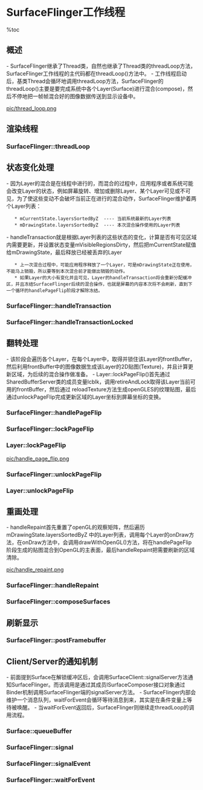 = SurfaceFlinger工作线程 =

%toc

== 概述 ==
- SurfaceFlinger继承了Thread类，自然也继承了Thread类的threadLoop方法，SurfaceFlinger工作线程的主代码都在threadLoop()方法中。
- 工作线程启动后，基类Thread会循环地调用threadLoop方法，SurfaceFlinger的 threadLoop()主要是要完成系统中各个Layer(Surface)进行混合(compose)，然后不停地把一帧帧混合好的图像数据传送到显示设备中。

[[pic/thread_loop.png]]

== 渲染线程 ==
=== SurfaceFlinger::threadLoop ===
{{{class="brush:c++"
bool SurfaceFlinger::threadLoop()
{
    waitForEvent();

    // check for transactions
    if (UNLIKELY(mConsoleSignals)) {
        handleConsoleEvents();
    }

    if (LIKELY(mTransactionCount == 0)) {
        // if we're in a global transaction, don't do anything.
        const uint32_t mask = eTransactionNeeded | eTraversalNeeded;
        uint32_t transactionFlags = getTransactionFlags(mask);
        if (LIKELY(transactionFlags)) {
            handleTransaction(transactionFlags);
        }
    }
    
    // post surfaces (if needed)
    handlePageFlip();

    const DisplayHardware& hw(graphicPlane(0).displayHardware());
    if (LIKELY(hw.canDraw() && !isFrozen())) {
        ......
        // repaint the framebuffer (if needed)
        const int index = hw.getCurrentBufferIndex();
        GraphicLog& logger(GraphicLog::getInstance());
        handleRepaint();

        // inform the h/w that we're done compositing
        hw.compositionComplete();
        postFramebuffer();
    } else {
        // pretend we did the post
        hw.compositionComplete();
        usleep(16667); // 60 fps period
    }
    return true;
}
}}}

== 状态变化处理 ==
- 因为Layer的混合是在线程中进行的，而混合的过程中，应用程序或者系统可能会改变Layer的状态，例如屏幕旋转、增加或删除Layer、某个Layer可见或不可见，为了使这些变动不会破坏当前正在进行的混合动作，SurfaceFlinger维护着两个Layer列表：
    * mCurrentState.layersSortedByZ  ---- 当前系统最新的Layer列表
    * mDrawingState.layersSortedByZ  ---- 本次混合操作使用的Layer列表
- handleTransaction就是根据Layer列表的这些状态的变化，计算是否有可见区域内需要更新，并设置状态变量mVisibleRegionsDirty，然后把mCurrentState赋值给mDrawingState，最后释放已经被丢弃的Layer
    * 上一次混合过程中，可能应用程序释放了一个Layer，可是mDrawingState正在使用，不能马上销毁，所以要等到本次混合前才能做出销毁的动作。
    * 如果Layer的大小有变化并且可见，Layer的handleTransaction将会重新分配缓冲区，并且冻结SurfaceFlinger后续的混合操作，也就是屏幕的内容本次将不会刷新，直到下一个循环的handlePageFlip阶段才解除冻结。

=== SurfaceFlinger::handleTransaction ===
{{{class="brush:c++"
void SurfaceFlinger::handleTransaction(uint32_t transactionFlags)
{
    Vector< sp<LayerBase> > ditchedLayers;

    { 
        ......
        // 调用handleTransactionLocked
        handleTransactionLocked(transactionFlags, ditchedLayers);
        ......
    }

    // 销毁不需要显示的Layer
    const size_t count = ditchedLayers.size();
    for (size_t i=0 ; i<count ; i++) {
        if (ditchedLayers[i] != 0) {
            ditchedLayers[i]->ditch();
        }
    }
}
}}}

=== SurfaceFlinger::handleTransactionLocked ===
{{{class="brush:c++"
void SurfaceFlinger::handleTransactionLocked(
        uint32_t transactionFlags, Vector< sp<LayerBase> >& ditchedLayers)
{
    const LayerVector& currentLayers(mCurrentState.layersSortedByZ);
    const size_t count = currentLayers.size();

    const bool layersNeedTransaction = transactionFlags & eTraversalNeeded;
    if (layersNeedTransaction) {
        for (size_t i=0 ; i<count ; i++) {
            const sp<LayerBase>& layer = currentLayers[i];
            uint32_t trFlags = layer->getTransactionFlags(eTransactionNeeded);
            // 不需要更新则continue
            if (!trFlags) continue;

            // 需要更新则调用Layer::doTransaction，并设置mVisibleRegionsDirty为true
            const uint32_t flags = layer->doTransaction(0);
            if (flags & Layer::eVisibleRegion)
                mVisibleRegionsDirty = true;
        }
    }

    if (transactionFlags & eTransactionNeeded) {
        // 如果布局变化，则重新计算更新范围并刷新
        if (mCurrentState.orientation != mDrawingState.orientation) {
            const int dpy = 0;
            const int orientation = mCurrentState.orientation;
            const uint32_t type = mCurrentState.orientationType;
            GraphicPlane& plane(graphicPlane(dpy));
            plane.setOrientation(orientation);

            // update the shared control block
            const DisplayHardware& hw(plane.displayHardware());
            volatile display_cblk_t* dcblk = mServerCblk->displays + dpy;
            dcblk->orientation = orientation;
            dcblk->w = plane.getWidth();
            dcblk->h = plane.getHeight();

            mVisibleRegionsDirty = true;
            mDirtyRegion.set(hw.bounds());
        }

        if (mCurrentState.freezeDisplay != mDrawingState.freezeDisplay) {
            mFreezeDisplay = mCurrentState.freezeDisplay;
            if (mFreezeDisplay)
                 mFreezeDisplayTime = 0;
        }

        if (currentLayers.size() > mDrawingState.layersSortedByZ.size()) {
            mVisibleRegionsDirty = true;
        }

        if (mLayersRemoved) {
            mLayersRemoved = false;
            mVisibleRegionsDirty = true;
            const LayerVector& previousLayers(mDrawingState.layersSortedByZ);
            const size_t count = previousLayers.size();
            for (size_t i=0 ; i<count ; i++) {
                const sp<LayerBase>& layer(previousLayers[i]);
                if (currentLayers.indexOf( layer ) < 0) {
                    // 将需要丢弃的Layer加入到容器返回给调用者
                    ditchedLayers.add(layer);
                    mDirtyRegionRemovedLayer.orSelf(layer->visibleRegionScreen);
                }
            }
        }
    }

    commitTransaction();
}
}}}

== 翻转处理 ==
- 该阶段会遍历各个Layer，在每个Layer中，取得并锁住该Layer的frontBuffer，然后利用frontBuffer中的图像数据生成该Layer的2D贴图(Texture)，并且计算更新区域，为后续的混合操作做准备。
- Layer::lockPageFlip()首先通过SharedBufferServer类的成员变量lcblk，调用retireAndLock取得该Layer当前可用的frontBuffer，然后通过 reloadTexture方法生成openGLES的纹理贴图，最后通过unlockPageFlip完成更新区域的Layer坐标到屏幕坐标的变换。

=== SurfaceFlinger::handlePageFlip ===
{{{class="brush:c++"
void SurfaceFlinger::handlePageFlip()
{
    bool visibleRegions = mVisibleRegionsDirty;
    LayerVector& currentLayers = const_cast<LayerVector&>(
            mDrawingState.layersSortedByZ);
    // 处理每一个Layer
    visibleRegions |= lockPageFlip(currentLayers);

    const DisplayHardware& hw = graphicPlane(0).displayHardware();
    const Region screenRegion(hw.bounds());
    if (visibleRegions) {
        Region opaqueRegion;
        computeVisibleRegions(currentLayers, mDirtyRegion, opaqueRegion);

        mVisibleLayersSortedByZ.clear();
        const LayerVector& currentLayers(mDrawingState.layersSortedByZ);
        size_t count = currentLayers.size();
        mVisibleLayersSortedByZ.setCapacity(count);
        for (size_t i=0 ; i<count ; i++) {
            if (!currentLayers[i]->visibleRegionScreen.isEmpty())
                mVisibleLayersSortedByZ.add(currentLayers[i]);
        }

#ifdef USE_COMPOSITION_BYPASS
            sp<LayerBase> bypassLayer;
            const size_t numVisibleLayers = mVisibleLayersSortedByZ.size();
            if (numVisibleLayers == 1) {
                const sp<LayerBase>& candidate(mVisibleLayersSortedByZ[0]);
                const Region& visibleRegion(candidate->visibleRegionScreen);
                const Region reminder(screenRegion.subtract(visibleRegion));
                if (reminder.isEmpty()) {
                    // fullscreen candidate!
                    bypassLayer = candidate;
                }
            }
            setBypassLayer(bypassLayer);
#endif
            mWormholeRegion = screenRegion.subtract(opaqueRegion);
            mVisibleRegionsDirty = false;
        }
    unlockPageFlip(currentLayers);
    mDirtyRegion.andSelf(screenRegion);
}
}}}

=== SurfaceFlinger::lockPageFlip ===
{{{class="brush:c++"
bool SurfaceFlinger::lockPageFlip(const LayerVector& currentLayers)
{
    bool recomputeVisibleRegions = false;
    size_t count = currentLayers.size();
    sp<LayerBase> const* layers = currentLayers.array();
    for (size_t i=0 ; i<count ; i++) {
        const sp<LayerBase>& layer(layers[i]);
        layer->lockPageFlip(recomputeVisibleRegions);
    }
    return recomputeVisibleRegions;
}
}}}

=== Layer::lockPageFlip ===
[[pic/handle_page_flip.png]]

{{{class="brush:c++"
void Layer::lockPageFlip(bool& recomputeVisibleRegions)
{
    ClientRef::Access sharedClient(mUserClientRef);
    SharedBufferServer* lcblk(sharedClient.get());
    if (!lcblk) {
        // client died
        recomputeVisibleRegions = true;
        return;
    }

    // 获取当前可用的buffer，如果没有可用buffer则返回
    ssize_t buf = lcblk->retireAndLock();
    if (buf == NOT_ENOUGH_DATA) {
        return;
    }

    ...... 
    // 创建可用的frontBuffer
    sp<GraphicBuffer> newFrontBuffer(getBuffer(buf));
    if (newFrontBuffer != NULL) {
        // get the dirty region
        // compute the posted region
        const Region dirty(lcblk->getDirtyRegion(buf));
        mPostedDirtyRegion = dirty.intersect( newFrontBuffer->getBounds() );

        // update the layer size and release freeze-lock
        const Layer::State& front(drawingState());
        if (newFrontBuffer->getWidth()  == front.requested_w &&
            newFrontBuffer->getHeight() == front.requested_h)
        {
            if ((front.w != front.requested_w) ||
                (front.h != front.requested_h))
            {
                // Here we pretend the transaction happened by updating the
                // current and drawing states. Drawing state is only accessed
                // in this thread, no need to have it locked
                Layer::State& editDraw(mDrawingState);
                editDraw.w = editDraw.requested_w;
                editDraw.h = editDraw.requested_h;

                // We also need to update the current state so that we don't
                // end-up doing too much work during the next transaction.
                // NOTE: We actually don't need hold the transaction lock here
                // because State::w and State::h are only accessed from
                // this thread
                Layer::State& editTemp(currentState());
                editTemp.w = editDraw.w;
                editTemp.h = editDraw.h;

                // recompute visible region
                recomputeVisibleRegions = true;
            }

            // we now have the correct size, unfreeze the screen
            mFreezeLock.clear();
        }

        // get the crop region
        setBufferCrop( lcblk->getCrop(buf) );
        // get the transformation
        setBufferTransform( lcblk->getTransform(buf) );
    } else {
        // this should not happen unless we ran out of memory while
        // allocating the buffer. we're hoping that things will get back
        // to normal the next time the app tries to draw into this buffer.
        // meanwhile, pretend the screen didn't update.
        mPostedDirtyRegion.clear();
    }

    if (lcblk->getQueuedCount()) {
        // signal an event if we have more buffers waiting
        mFlinger->signalEvent();
    }

    /* a buffer was posted, so we need to call reloadTexture(), which
     * will update our internal data structures (eg: EGLImageKHR or
     * texture names). we need to do this even if mPostedDirtyRegion is
     * empty -- it's orthogonal to the fact that a new buffer was posted,
     * for instance, a degenerate case could be that the user did an empty
     * update but repainted the buffer with appropriate content (after a
     * resize for instance).
     */
    reloadTexture( mPostedDirtyRegion );
}
}}}

=== SurfaceFlinger::unlockPageFlip ===
{{{class="brush:c++"
void SurfaceFlinger::unlockPageFlip(const LayerVector& currentLayers)
{
    const GraphicPlane& plane(graphicPlane(0));
    const Transform& planeTransform(plane.transform());
    size_t count = currentLayers.size();
    sp<LayerBase> const* layers = currentLayers.array();
    for (size_t i=0 ; i<count ; i++) {
        const sp<LayerBase>& layer(layers[i]);
        layer->unlockPageFlip(planeTransform, mDirtyRegion);
    }
}
}}}

=== Layer::unlockPageFlip ===
{{{class="brush:c++"
void Layer::unlockPageFlip(
        const Transform& planeTransform, Region& outDirtyRegion)
{
    Region dirtyRegion(mPostedDirtyRegion);
    if (!dirtyRegion.isEmpty()) {
        mPostedDirtyRegion.clear();
        // The dirty region is given in the layer's coordinate space
        // transform the dirty region by the surface's transformation
        // and the global transformation.
        const Layer::State& s(drawingState());
        const Transform tr(planeTransform * s.transform);
        dirtyRegion = tr.transform(dirtyRegion);

        // At this point, the dirty region is in screen space.
        // Make sure it's constrained by the visible region (which
        // is in screen space as well).
        dirtyRegion.andSelf(visibleRegionScreen);
        outDirtyRegion.orSelf(dirtyRegion);
    }
    if (visibleRegionScreen.isEmpty()) {
        // an invisible layer should not hold a freeze-lock
        // (because it may never be updated and therefore never release it)
        mFreezeLock.clear();
    }
}
}}}

== 重画处理 ==
- handleRepaint首先重置了openGL的观察矩阵，然后遍历mDrawingState.layersSortedByZ 中的Layer列表，调用每个Layer的onDraw方法，在onDraw方法中，会调用drawWithOpenGL()方法，将在handlePageFlip阶段生成的贴图混合到OpenGL的主表面，最后handleRepaint把需要刷新的区域清除。

[[pic/handle_repaint.png]]

=== SurfaceFlinger::handleRepaint ===
{{{class="brush:c++"
void SurfaceFlinger::handleRepaint()
{
    // compute the invalid region
    mInvalidRegion.orSelf(mDirtyRegion);
    if (mInvalidRegion.isEmpty()) {
        // nothing to do
        return;
    }

    ......
    // 设置OpenGL 
    const DisplayHardware& hw(graphicPlane(0).displayHardware());
    glMatrixMode(GL_MODELVIEW);
    glLoadIdentity();

    uint32_t flags = hw.getFlags();
    if ((flags & DisplayHardware::SWAP_RECTANGLE) || 
        (flags & DisplayHardware::BUFFER_PRESERVED)) 
    {
        // we can redraw only what's dirty, but since SWAP_RECTANGLE only
        // takes a rectangle, we must make sure to update that whole
        // rectangle in that case
        if (flags & DisplayHardware::SWAP_RECTANGLE) {
            // TODO: we really should be able to pass a region to
            // SWAP_RECTANGLE so that we don't have to redraw all this.
            mDirtyRegion.set(mInvalidRegion.bounds());
        } else {
            // in the BUFFER_PRESERVED case, obviously, we can update only
            // what's needed and nothing more.
            // NOTE: this is NOT a common case, as preserving the backbuffer
            // is costly and usually involves copying the whole update back.
        }
    } else {
        if (flags & DisplayHardware::PARTIAL_UPDATES) {
            // We need to redraw the rectangle that will be updated
            // (pushed to the framebuffer).
            // This is needed because PARTIAL_UPDATES only takes one
            // rectangle instead of a region (see DisplayHardware::flip())
            mDirtyRegion.set(mInvalidRegion.bounds());
        } else {
            // we need to redraw everything (the whole screen)
            mDirtyRegion.set(hw.bounds());
            mInvalidRegion = mDirtyRegion;
        }
    }
    
    if(mDirtyRegion.bounds().right==hw.bounds().bottom)
    {
        mDirtyRegion.set(hw.bounds());
        mInvalidRegion = mDirtyRegion;
    }
    
    // compose all surfaces
    composeSurfaces(mDirtyRegion);

    // clear the dirty regions
    mDirtyRegion.clear();
}
}}}

=== SurfaceFlinger::composeSurfaces ===
{{{class="brush:c++"
void SurfaceFlinger::composeSurfaces(const Region& dirty)
{
    if (UNLIKELY(!mWormholeRegion.isEmpty())) {
        // should never happen unless the window manager has a bug
        // draw something...
        drawWormhole();
    }
    const Vector< sp<LayerBase> >& layers(mVisibleLayersSortedByZ);
    const size_t count = layers.size();
    for (size_t i=0 ; i<count ; ++i) {
        const sp<LayerBase>& layer(layers[i]);
        const Region clip(dirty.intersect(layer->visibleRegionScreen));
        if (!clip.isEmpty()) {
            layer->draw(clip);
        }
    }
}
}}}

== 刷新显示 ==
=== SurfaceFlinger::postFramebuffer ===
{{{class="brush:c++"
void SurfaceFlinger::postFramebuffer()
{
    if (!mInvalidRegion.isEmpty()) {
        const DisplayHardware& hw(graphicPlane(0).displayHardware());
        ......
        // 调用HAL层俄flip刷新屏幕
        hw.flip(mInvalidRegion);
        ......
        mInvalidRegion.clear();
    }
}
}}}

== Client/Server的通知机制 ==
- 前面提到Surface在解锁缓冲区后，会调用SurfaceClient::signalServer方法通知SurfaceFlinger。而该调用是通过其成员ISurfaceComposer接口对象通过Binder机制调用SurfaceFlinger端的signalServer方法。
- SurfaceFlinger内部会维护一个消息队列，waitForEvent会循环等待消息到来，其实是在条件变量上等待被唤醒。
- 当waitForEvent返回后，SurfaceFlinger则继续走threadLoop的调用流程。

=== Surface::queueBuffer ===
{{{class="brush:c++"
int Surface::queueBuffer(android_native_buffer_t* buffer)
{
    ......
    if (err == NO_ERROR) {
        mClient.signalServer();
    }
    return err;
}
}}}

=== SurfaceFlinger::signal ===
{{{class="brush:c++"
void SurfaceFlinger::signal() const {
    // 通过Binder的IPC调用SurfaceFlinger::signal
    const_cast<SurfaceFlinger*>(this)->signalEvent();
}
}}}

=== SurfaceFlinger::signalEvent ===
{{{class="brush:c++"
void SurfaceFlinger::signalEvent() {
    // 触发条件变量，让waitForEvent返回消息
    mEventQueue.invalidate();
}
}}}

=== SurfaceFlinger::waitForEvent ===
{{{class="brush:c++"
void SurfaceFlinger::waitForEvent()
{
    while (true) {
        ...... 
        sp<MessageBase> msg = mEventQueue.waitMessage(timeout);

        ...... 
        if (msg != 0) {
            switch (msg->what) {
                case MessageQueue::INVALIDATE:
                    // invalidate message, just return to the main loop
                    return;
            }
        }
    }
}
}}}

